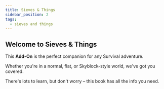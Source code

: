 ```yaml
---
title: Sieves & Things
sidebar_position: 2
tags:
  - sieves and things
---
```



## Welcome to Sieves & Things

This **Add-On** is the perfect companion for any Survival adventure.

Whether you're in a normal, flat, or Skyblock-style world, we've got you covered.

There's lots to learn, but don't worry – this book has all the info you need.

<BedrockSlideshow slug="mining-building-gadgets" />
